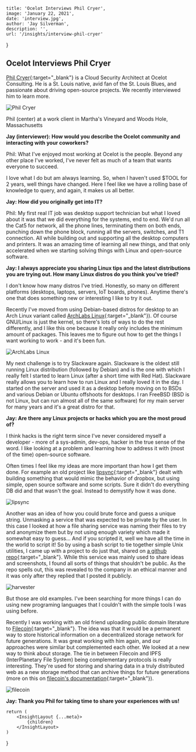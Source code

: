 
    title: 'Ocelot Interviews Phil Cryer',
    image: 'January 22, 2021',
    date: 'interview.jpg',
    author: 'Jay Silverman',
    description: '',
    url: '/insights/interview-phil-cryer'
}

## Ocelot Interviews Phil Cryer

[Phil Cryer](https://www.linkedin.com/in/philcryer/){:target="_blank"} is a Cloud Security Architect at Ocelot Consulting. He is a St. Louis native, avid fan of the St. Louis Blues, and passionate about driving open-source projects. We recently interviewed him to learn more. 

![Phil Cryer](/assets/images/posts/2021-01-22-interview-phil-cryer/phil.jpg)

Phil (center) at a work client in Martha's Vineyard and Woods Hole, Massachusetts

 
**Jay (interviewer): How would you describe the Ocelot community and interacting with your coworkers?**

Phil: What I've enjoyed most working at Ocelot is the people. Beyond any other place I've worked, I've never felt as much of a team that wants everyone to succeed. 

I love what I do but am always learning. So, when I haven't used $TOOL for 2 years, well things have changed. Here I feel like we have a rolling base of knowledge to query, and again, it makes us all better. 

**Jay: How did you originally get into IT?**

Phil: My first real IT job was desktop support technician but what I loved about it was that we did everything for the systems, end to end. We'd run all the Cat5 for network, all the phone lines, terminating them on both ends, punching down the phone block, running all the servers, switches, and T1 connection. All while building out and supporting all the desktop computers and printers. It was an amazing time of learning all new things, and that only accelerated when we starting solving things with Linux and open-source software.

**Jay: I always appreciate you sharing Linux tips and the latest distributions you are trying out. How many Linux distros do you think you've tried?**

I don't know how many distros I've tried. Honestly, so many on different platforms (desktops, laptops, servers, IoT boards, phones). Anytime there's one that does something new or interesting I like to try it out. 

Recently I've moved from using Debian-based distros for desktop to an Arch Linux variant called [ArchLabs Linux](https://archlabslinux.com/){:target="_blank"}). Of course GNU/Linux is just the kernel, so there's lots of ways to do the rest differently, and I like this one because it really only includes the minimum amount of packages. This leaves me to figure out how to get the things I want working to work - and it's been fun.

![ArchLabs Linux](/assets/images/posts/2021-01-22-interview-phil-cryer/archlabs.png)

My next challenge is to try Slackware again. Slackware is the oldest still running Linux distribution (followed by Debian) and is the one with which I really felt I started to learn Linux (after a short time with Red Hat). Slackware really allows you to learn how to run Linux and I really loved it in the day. I started on the server and used it as a desktop before moving on to BSDs and various Debian or Ubuntu offshoots for desktops. I ran FreeBSD (BSD is not Linux, but can run almost all of the same software) for my main server for many years and it's a great distro for that.

**Jay: Are there any Linux projects or hacks which you are the most proud of?**

I think hacks is the right term since I've never considered myself a developer - more of a sys-admin, dev-ops, hacker in the true sense of the word. I like looking at a problem and learning how to address it with (most of the time) open-source software. 

Often times I feel like my ideas are more important than how I get them done. For example an old project like [lipsync](https://github.com/philcryer/lipsync){:target="_blank"} dealt with building something that would mimic the behavior of dropbox, but using simple, open source software and some scripts. Sure it didn't do everything DB did and that wasn't the goal. Instead to demystify how it was done.

![lipsync](/assets/images/posts/2021-01-22-interview-phil-cryer/lipsync.png)

Another was an idea of how you could brute force and guess a unique string. Unmasking a service that was expected to be private by the user. In this case I looked at how a file sharing service was naming their files to try and anonymize them but by not using enough variety which made it somewhat easy to guess... And if you scripted it, well we have all the time in the world to script it! So by using a bash script to tie together simple Unix utilities, I came up with a project to do just that, shared on [a github repo](https://github.com/philcryer/ca-harvester){:target="_blank"}. While this service was mainly used to share ideas and screenshots, I found all sorts of things that shouldn't be public. As the repo spells out, this was revealed to the company in an ethical manner and it was only after they replied that I posted it publicly.

![harvester](/assets/images/posts/2021-01-22-interview-phil-cryer/harvester.png)

But those are old examples. I've been searching for more things I can do using new programing languages that I couldn't with the simple tools I was using before. 

Recently I was working with an old friend uploading public domain literature to [Filecoin](https://filecoin.io/){:target="_blank"}. The idea was that it would be a permanent way to store historical information on a decentralized storage network for future generations. It was great working with him again, and our approaches were similar but complemented each other. We looked at a new way to think about storage. The tie in between Filecoin and IPFS (InterPlanetary File System) being complementary protocols is really interesting. They're used for storing and sharing data in a truly distributed web as a new storage method that can archive things for future generations (more on this on [filecoin's documentation](https://docs.filecoin.io/about-filecoin/ipfs-and-filecoin/#data-storage-incentives){:target="_blank"}).

![filecoin](/assets/images/posts/2021-01-22-interview-phil-cryer/filecoin.png)

**Jay: Thank you Phil for taking time to share your experiences with us!**

    return (
        <InsightLayout {...meta}>
            {children}
        </InsightLayout>
    )
}
